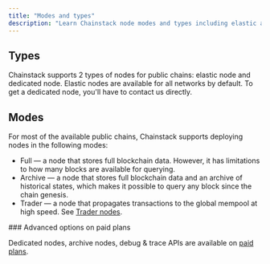 ```yaml
---
title: "Modes and types"
description: "Learn Chainstack node modes and types including elastic and dedicated nodes. Understand full, archive, and trader modes for blockchain infrastructure deployment."
---
```


## Types

Chainstack supports 2 types of nodes for public chains: elastic node and dedicated node. Elastic nodes are available for all networks by default. To get a dedicated node, you'll have to contact us directly.

## Modes

For most of the available public chains, Chainstack supports deploying nodes in the following modes:

* Full — a node that stores full blockchain data. However, it has limitations to how many blocks are available for querying.
* Archive — a node that stores full blockchain data and an archive of historical states, which makes it possible to query any block since the chain genesis.
* Trader — a node that propagates transactions to the global mempool at high speed. See [Trader nodes](/docs/warp-transactions).

<Info>
  ### Advanced options on paid plans

  Dedicated nodes, archive nodes, debug & trace APIs are available on [paid plans](https://chainstack.com/pricing/).
</Info>
